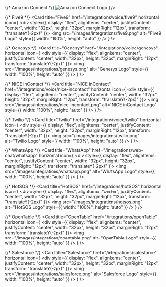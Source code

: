 <CardGroup cols={2}>
  {/* Amazon Connect */}
  <Card
    title="Amazon Connect"
    href="/integrations/voice/amazon-connect"
    horizontal
    icon={
      <div style={{
        display: "flex",
        alignItems: "center",
        justifyContent: "center",
        width: "32px",
        height: "32px",
        marginRight: "12px",
        transform: "translateY(-2px)"
      }}>
        <object
          type="image/svg+xml"
          data="/images/integrations/amazon-connect.svg"
          width="32"
          height="32"
          aria-label="Amazon Connect Logo"
        >
          <img
            src="/images/integrations/amazon-connect.png"
            alt="Amazon Connect Logo"
            style={{ width: "100%", height: "auto" }}
          />
        </object>
      </div>
    }
  />

  {/* Five9 */}
  <Card
    title="Five9"
    href="/integrations/voice/five9"
    horizontal
    icon={
      <div style={{
        display: "flex",
        alignItems: "center",
        justifyContent: "center",
        width: "32px",
        height: "32px",
        marginRight: "12px",
        transform: "translateY(-2px)"
      }}>
        <object
          type="image/svg+xml"
          data="/images/integrations/five9.svg"
          width="32"
          height="32"
          aria-label="Five9 Logo"
        >
          <img
            src="/images/integrations/five9.png"
            alt="Five9 Logo"
            style={{ width: "100%", height: "auto" }}
          />
        </object>
      </div>
    }
  />

  {/* Genesys */}
  <Card
    title="Genesys"
    href="/integrations/voice/genesys"
    horizontal
    icon={
      <div style={{
        display: "flex",
        alignItems: "center",
        justifyContent: "center",
        width: "32px",
        height: "32px",
        marginRight: "12px",
        transform: "translateY(-2px)"
      }}>
        <object
          type="image/svg+xml"
          data="/images/integrations/genesys.svg"
          width="32"
          height="32"
          aria-label="Genesys Logo"
        >
          <img
            src="/images/integrations/genesys.png"
            alt="Genesys Logo"
            style={{ width: "100%", height: "auto" }}
          />
        </object>
      </div>
    }
  />

  {/* NICE inContact */}
  <Card
    title="NICE inContact"
    href="/integrations/voice/nice-incontact"
    horizontal
    icon={
      <div style={{
        display: "flex",
        alignItems: "center",
        justifyContent: "center",
        width: "32px",
        height: "32px",
        marginRight: "12px",
        transform: "translateY(-2px)"
      }}>
        <object
          type="image/svg+xml"
          data="/images/integrations/nice-incontact.svg"
          width="32"
          height="32"
          aria-label="NICE inContact Logo"
        >
          <img
            src="/images/integrations/nice-incontact.png"
            alt="NICE inContact Logo"
            style={{ width: "100%", height: "auto" }}
          />
        </object>
      </div>
    }
  />

  {/* Twilio */}
  <Card
    title="Twilio"
    href="/integrations/voice/twilio"
    horizontal
    icon={
      <div style={{
        display: "flex",
        alignItems: "center",
        justifyContent: "center",
        width: "32px",
        height: "32px",
        marginRight: "12px",
        transform: "translateY(-2px)"
      }}>
        <object
          type="image/svg+xml"
          data="/images/integrations/twilio.svg"
          width="32"
          height="32"
          aria-label="Twilio Logo"
        >
          <img
            src="/images/integrations/twilio.png"
            alt="Twilio Logo"
            style={{ width: "100%", height: "auto" }}
          />
        </object>
      </div>
    }
  />

  {/* WhatsApp */}
  <Card
    title="WhatsApp"
    href="/integrations/web-chat/whatsapp"
    horizontal
    icon={
      <div style={{
        display: "flex",
        alignItems: "center",
        justifyContent: "center",
        width: "32px",
        height: "32px",
        marginRight: "12px",
        transform: "translateY(-2px)"
      }}>
        <object
          type="image/svg+xml"
          data="/images/integrations/whatsapp.svg"
          width="32"
          height="32"
          aria-label="WhatsApp Logo"
        >
          <img
            src="/images/integrations/whatsapp.png"
            alt="WhatsApp Logo"
            style={{ width: "100%", height: "auto" }}
          />
        </object>
      </div>
    }
  />

  {/* HotSOS */}
  <Card
    title="HotSOS"
    href="/integrations/hotSOS"
    horizontal
    icon={
      <div style={{
        display: "flex",
        alignItems: "center",
        justifyContent: "center",
        width: "32px",
        height: "32px",
        marginRight: "12px",
        transform: "translateY(-2px)"
      }}>
        <object
          type="image/svg+xml"
          data="/images/integrations/hotsos.svg"
          width="32"
          height="32"
          aria-label="HotSOS Logo"
        >
          <img
            src="/images/integrations/hotsos.png"
            alt="HotSOS Logo"
            style={{ width: "100%", height: "auto" }}
          />
        </object>
      </div>
    }
  />

  {/* OpenTable */}
  <Card
    title="OpenTable"
    href="/integrations/openTable"
    horizontal
    icon={
      <div style={{
        display: "flex",
        alignItems: "center",
        justifyContent: "center",
        width: "32px",
        height: "32px",
        marginRight: "12px",
        transform: "translateY(-2px)"
      }}>
        <object
          type="image/svg+xml"
          data="/images/integrations/opentable.svg"
          width="32"
          height="32"
          aria-label="OpenTable Logo"
        >
          <img
            src="/images/integrations/opentable.png"
            alt="OpenTable Logo"
            style={{ width: "100%", height: "auto" }}
          />
        </object>
      </div>
    }
  />

  {/* Salesforce */}
  <Card
    title="Salesforce"
    href="/integrations/salesforce"
    horizontal
    icon={
      <div style={{
        display: "flex",
        alignItems: "center",
        justifyContent: "center",
        width: "32px",
        height: "32px",
        marginRight: "12px",
        transform: "translateY(-2px)"
      }}>
        <object
          type="image/svg+xml"
          data="/images/integrations/salesforce.svg"
          width="32"
          height="32"
          aria-label="Salesforce Logo"
        >
          <img
            src="/images/integrations/salesforce.png"
            alt="Salesforce Logo"
            style={{ width: "100%", height: "auto" }}
          />
        </object>
      </div>
    }
  />
</CardGroup>